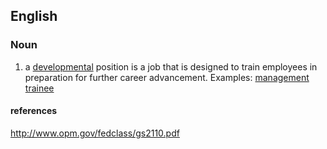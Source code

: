 ==English==

===Noun===
{{en-noun}}

# a [[developmental]] position is a job that is designed to train employees in preparation for further career advancement.  Examples:  [[management]] [[trainee]]

====references====
http://www.opm.gov/fedclass/gs2110.pdf